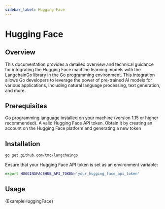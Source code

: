 ```yaml
---
sidebar_label: Hugging Face
---
```



# Hugging Face

## Overview

This documentation provides a detailed overview and technical guidance for integrating the Hugging Face machine learning models with the LangchainGo library in the Go programming environment. This integration allows Go developers to leverage the power of pre-trained AI models for various applications, including natural language processing, text generation, and more.

## Prerequisites
Go programming language installed on your machine (version 1.15 or higher recommended).
A valid Hugging Face API token. Obtain it by creating an account on the Hugging Face platform and generating a new token

## Installation

```bash
go get github.com/tmc/langchaingo
```
Ensure that your Hugging Face API token is set as an environment variable:

```bash
export HUGGINGFACEHUB_API_TOKEN='your_hugging_face_api_token'
```

## Usage

<CodeBlock language="go">{ExampleHuggingFace}</CodeBlock>
